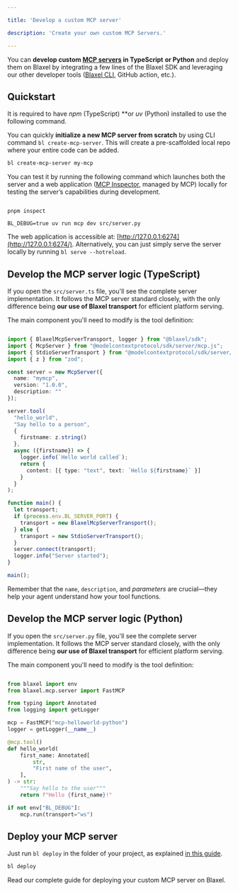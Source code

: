 ```yaml
---

title: 'Develop a custom MCP server'

description: 'Create your own custom MCP Servers.'

---
```


You can **develop custom [MCP servers](https://modelcontextprotocol.io/introduction) in TypeScript** **or Python** and deploy them on Blaxel by integrating a few lines of the Blaxel SDK and leveraging our other developer tools ([Blaxel CLI](https://www.notion.so/cli-reference), GitHub action, etc.).

## Quickstart

<Warning>It is required to have *npm* (TypeScript) **or *uv* (Python) installed to use the following command.</Warning>

You can quickly **initialize a new MCP server from scratch** by using CLI command `bl create-mcp-server`. This will create a pre-scaffolded local repo where your entire code can be added.

```bash
bl create-mcp-server my-mcp
```

You can test it by running the following command which launches both the server and a web application ([MCP Inspector](https://github.com/modelcontextprotocol/inspector), managed by MCP) locally for testing the server’s capabilities during development. 

<CodeGroup>

```shell TypeScript

pnpm inspect

```

```shell Python
BL_DEBUG=true uv run mcp dev src/server.py

```

</CodeGroup>

The web application is accessible at: [http://127.0.0.1:6274](http://127.0.0.1:6274/). Alternatively, you can just simply serve the server locally by running `bl serve --hotreload`.

## Develop the MCP server logic (TypeScript)

If you open the `src/server.ts` file, you'll see the complete server implementation. It follows the MCP server standard closely, with the only difference being **our use of Blaxel transport** for efficient platform serving.

The main component you'll need to modify is the tool definition:

```typescript server.ts {12-24}

import { BlaxelMcpServerTransport, logger } from "@blaxel/sdk";
import { McpServer } from "@modelcontextprotocol/sdk/server/mcp.js";
import { StdioServerTransport } from "@modelcontextprotocol/sdk/server/stdio.js";
import { z } from "zod";

const server = new McpServer({
  name: "mymcp",
  version: "1.0.0",
  description: ""
});

server.tool(
  "hello_world",
  "Say hello to a person",
  {
    firstname: z.string()
  },
  async ({firstname}) => {
    logger.info(`Hello world called`);
    return {
      content: [{ type: "text", text: `Hello ${firstname}` }]
    }
  }
);

function main() {
  let transport;
  if (process.env.BL_SERVER_PORT) {
    transport = new BlaxelMcpServerTransport();
  } else {
    transport = new StdioServerTransport();
  }
  server.connect(transport);
  logger.info("Server started");
}

main();

```

Remember that the `name`, `description`, and *parameters* are crucial—they help your agent understand how your tool functions.

## Develop the MCP server logic (Python)

If you open the `src/server.py` file, you'll see the complete server implementation. It follows the MCP server standard closely, with the only difference being **our use of Blaxel transport** for efficient platform serving.

The main component you'll need to modify is the tool definition:

```python server.py {10-18}

from blaxel import env
from blaxel.mcp.server import FastMCP

from typing import Annotated
from logging import getLogger

mcp = FastMCP("mcp-helloworld-python")
logger = getLogger(__name__)

@mcp.tool()
def hello_world(
    first_name: Annotated[
        str,
        "First name of the user",
    ],
) -> str:
    """Say hello to the user"""
    return f"Hello {first_name}!"

if not env["BL_DEBUG"]:
    mcp.run(transport="ws")

```

## Deploy your MCP server

Just run `bl deploy` in the folder of your project, as explained [in this guide](Deploy-a-function).

```bash
bl deploy
```

<Card title="Deploy your MCP server" icon="rocket" href="/Functions/Deploy-a-function">
Read our complete guide for deploying your custom MCP server on Blaxel.
</Card>